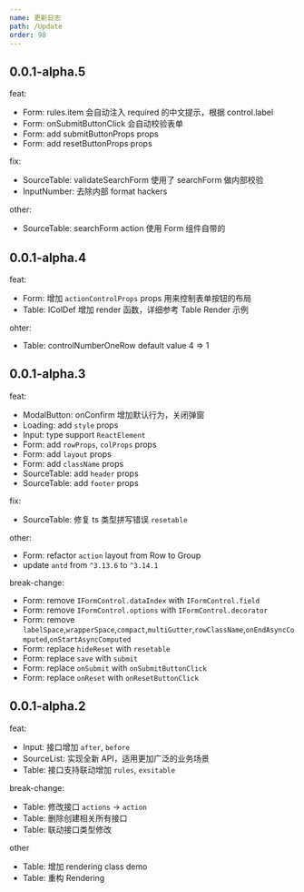 ```yaml
---
name: 更新日志
path: /Update
order: 98
---
```


## 0.0.1-alpha.5

feat:

- Form: rules.item 会自动注入 required 的中文提示，根据 control.label
- Form: onSubmitButtonClick 会自动校验表单
- Form: add submitButtonProps props
- Form: add resetButtonProps props


fix: 

- SourceTable: validateSearchForm 使用了 searchForm 做内部校验
- InputNumber: 去除内部 format hackers

other: 

- SourceTable: searchForm action 使用 Form 组件自带的

## 0.0.1-alpha.4

feat: 

- Form: 增加 `actionControlProps` props 用来控制表单按钮的布局
- Table: IColDef 增加 render 函数，详细参考 Table Render 示例


ohter: 

- Table: controlNumberOneRow default value 4 => 1


## 0.0.1-alpha.3

feat: 

- ModalButton: onConfirm 增加默认行为，关闭弹窗
- Loading: add `style` props
- Input: type support `ReactElement`
- Form: add `rowProps`, `colProps` props
- Form: add `layout` props
- Form: add `className` props
- SourceTable: add `header` props
- SourceTable: add `footer` props

fix: 

- SourceTable: 修复 ts 类型拼写错误 `resetable`

other:

- Form: refactor `action` layout from Row to Group
- update `antd` from `^3.13.6` to `^3.14.1`

break-change:

- Form: remove `IFormControl.dataIndex` with `IFormControl.field`
- Form: remove `IFormControl.options` with `IFormControl.decorator`
- Form: remove `labelSpace`,`wrapperSpace`,`compact`,`multiGutter`,`rowClassName`,`onEndAsyncComputed`,`onStartAsyncComputed`
- Form: replace `hideReset` with `resetable`
- Form: replace `save` with `submit`
- Form: replace `onSubmit` with `onSubmitButtonClick`
- Form: replace `onReset` with `onResetButtonClick`


## 0.0.1-alpha.2

feat:

- Input: 接口增加 `after`, `before` 
- SourceList: 实现全新 API，适用更加广泛的业务场景
- Table: 接口支持联动增加 `rules`, `exsitable`

break-change:

- Table: 修改接口 `actions` -> `action`
- Table: 删除创建相关所有接口
- Table: 联动接口类型修改

other

- Table: 增加 rendering class demo
- Table: 重构 Rendering